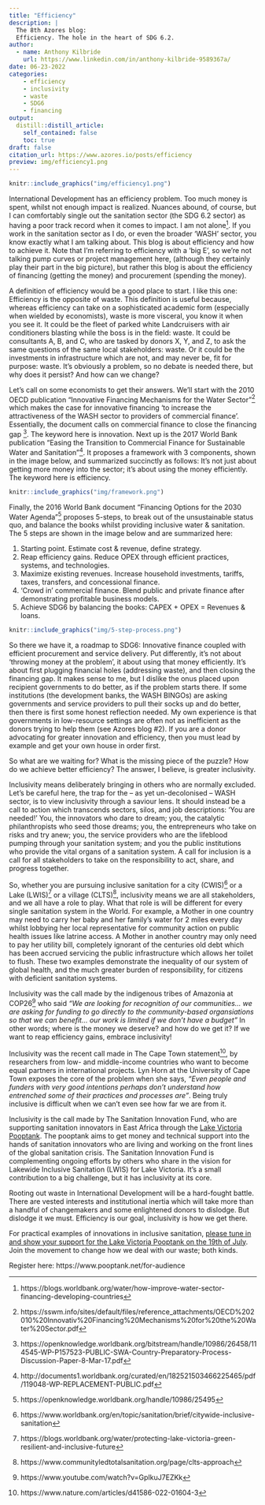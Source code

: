```yaml
---
title: "Efficiency"
description: |
  The 8th Azores blog: 
  Efficiency. The hole in the heart of SDG 6.2. 
author:
  - name: Anthony Kilbride
    url: https://www.linkedin.com/in/anthony-kilbride-9589367a/
date: 06-23-2022
categories:
    - efficiency
    - inclusivity
    - waste
    - SDG6
    - financing
output:
  distill::distill_article:
    self_contained: false
    toc: true
draft: false
citation_url: https://www.azores.io/posts/efficiency
preview: img/efficiency1.png
---
```


<script async defer data-domain="azores.io" src="https://plausible.io/js/plausible.js"></script>

```r

knitr::include_graphics("img/efficiency1.png")

```

International Development has an efficiency problem. Too much money is spent, whilst not enough impact is realized. Nuances abound, of course, but I can comfortably single out the sanitation sector (the SDG 6.2 sector) as having a poor track record when it comes to impact. I am not alone^[https://blogs.worldbank.org/water/how-improve-water-sector-financing-developing-countries]. If you work in the sanitation sector as I do, or even the broader ‘WASH’ sector, you know exactly what I am talking about. This blog is about efficiency and how to achieve it. Note that I’m referring to efficiency with a ‘big E’, so we’re not talking pump curves or project management here, (although they certainly play their part in the big picture), but rather this blog is about the efficiency of financing (getting the money) and procurement (spending the money).  

A definition of efficiency would be a good place to start. I like this one: Efficiency is the opposite of waste. This definition is useful because, whereas efficiency can take on a sophisticated academic form (especially when wielded by economists), waste is more visceral, you know it when you see it. It could be the fleet of parked white Landcruisers with air conditioners blasting while the boss is in the field: waste. It could be consultants A, B, and C, who are tasked by donors X, Y, and Z, to ask the same questions of the same local stakeholders: waste. Or it could be the investments in infrastructure which are not, and may never be, fit for purpose: waste. It’s obviously a problem, so no debate is needed there, but why does it persist? And how can we change? 

Let’s call on some economists to get their answers. We’ll start with the 2010 OECD publication "Innovative Financing Mechanisms for the Water Sector"^[https://sswm.info/sites/default/files/reference_attachments/OECD%202010%20Innovativ%20Financing%20Mechanisms%20for%20the%20Water%20Sector.pdf] which makes the case for innovative financing 'to increase the attractiveness of the WASH sector to providers of commercial finance'. Essentially, the document calls on commercial finance to close the financing gap ^[https://openknowledge.worldbank.org/bitstream/handle/10986/26458/114545-WP-P157523-PUBLIC-SWA-Country-Preparatory-Process-Discussion-Paper-8-Mar-17.pdf]. The keyword here is innovation. Next up is the 2017 World Bank publication "Easing the Transition to Commercial Finance for Sustainable Water and Sanitation"^[http://documents1.worldbank.org/curated/en/182521503466225465/pdf/119048-WP-REPLACEMENT-PUBLIC.pdf]. It proposes a framework with 3 components, shown in the image below, and summarized succinctly as follows: It’s not just about getting more money into the sector; it’s about using the money efficiently. The keyword here is efficiency.

```r

knitr::include_graphics("img/framework.png")

```

Finally, the 2016 World Bank document "Financing Options for the 2030 Water Agenda"^[https://openknowledge.worldbank.org/handle/10986/25495] proposes 5-steps, to break out of the unsustainable status quo, and balance the books whilst providing inclusive water & sanitation. The 5 steps are shown in the image below and are summarized here: 

1. Starting point. Estimate cost & revenue, define strategy. 
2. Reap efficiency gains. Reduce OPEX through efficient practices, systems, and technologies. 
3. Maximize existing revenues. Increase household investments, tariffs, taxes, transfers, and concessional finance.
4. 'Crowd in' commercial finance. Blend public and private finance after demonstrating profitable business models. 
5. Achieve SDG6 by balancing the books: CAPEX + OPEX = Revenues & loans.


```r

knitr::include_graphics("img/5-step-process.png")

```

So there we have it, a roadmap to SDG6: Innovative finance coupled with efficient procurement and service delivery. Put differently, it’s not about 'throwing money at the problem', it about using that money efficiently. It’s about first plugging financial holes (addressing waste), and then closing the financing gap. It makes sense to me, but I dislike the onus placed upon recipient governments to do better, as if the problem starts there. If some institutions (the development banks, the WASH BINGOs) are asking governments and service providers to pull their socks up and do better, then there is first some honest reflection needed. My own experience is that governments in low-resource settings are often not as inefficient as the donors trying to help them (see Azores blog #2). If you are a donor advocating for greater innovation and efficiency, then you must lead by example and get your own house in order first. 

So what are we waiting for? What is the missing piece of the puzzle? How do we achieve better efficiency? The answer, I believe, is greater inclusivity. 

Inclusivity means deliberately bringing in others who are normally excluded. Let’s be careful here, the trap for the – as yet un-decolonised – WASH sector, is to view inclusivity through a saviour lens. It should instead be a call to action which transcends sectors, silos, and job descriptions: ‘You are needed!’ You, the innovators who dare to dream; you, the catalytic philanthropists who seed those dreams; you, the entrepreneurs who take on risks and try anew; you, the service providers who are the lifeblood pumping through your sanitation system; and you the public institutions who provide the vital organs of a sanitation system. A call for inclusion is a call for all stakeholders to take on the responsibility to act, share, and progress together. 

So, whether you are pursuing inclusive sanitation for a city (CWIS)^[https://www.worldbank.org/en/topic/sanitation/brief/citywide-inclusive-sanitation] or a Lake (LWIS)^[https://blogs.worldbank.org/water/protecting-lake-victoria-green-resilient-and-inclusive-future] or a village (CLTS)^[https://www.communityledtotalsanitation.org/page/clts-approach], inclusivity means we are all stakeholders, and we all have a role to play. What that role is will be different for every single sanitation system in the World. For example, a Mother in one country may need to carry her baby and her family’s water for 2 miles every day whilst lobbying her local representative for community action on public health issues like latrine access. A Mother in another country may only need to pay her utility bill, completely ignorant of the centuries old debt which has been accrued servicing the public infrastructure which allows her toilet to flush. These two examples demonstrate the inequality of our system of global health, and the much greater burden of responsibility, for citizens with deficient sanitation systems.

Inclusivity was the call made by the indigenous tribes of Amazonia at COP26^[https://www.youtube.com/watch?v=GpIkuJ7EZKk] who said *“We are looking for recognition of our communities... we are asking for funding to go directly to the community-based organsiations so that we can benefit... our work is limited if we don’t have a budget”* In other words; where is the money we deserve? and how do we get it? If we want to reap efficiency gains, embrace inclusivity! 

Inclusivity was the recent call made in The Cape Town statement^[https://www.nature.com/articles/d41586-022-01604-3], by researchers from low- and middle-income countries who want to become equal partners in international projects. Lyn Horn at the University of Cape Town exposes the core of the problem when she says, *“Even people and funders with very good intentions perhaps don’t understand how entrenched some of their practices and processes are”*. Being truly inclusive is difficult when we can’t even see how far we are from it. 

Inclusivity is the call made by The Sanitation Innovation Fund, who are supporting sanitation innovators in East Africa through the [Lake Victoria Pooptank](https://www.pooptank.net/home). The pooptank aims to get money and technical support into the hands of sanitation innovators who are living and working on the front lines of the global sanitation crisis. The Sanitation Innovation Fund is complementing ongoing efforts by others who share in the vision for Lakewide Inclusive Sanitation (LWIS) for Lake Victoria. It’s a small contribution to a big challenge, but it has inclusivity at its core. 

Rooting out waste in International Development will be a hard-fought battle. There are vested interests and institutional inertia which will take more than a handful of changemakers and some enlightened donors to dislodge. But dislodge it we must. Efficiency is our goal, inclusivity is how we get there. 

For practical examples of innovations in inclusive sanitation, [please tune in and show your support for the Lake Victoria Pooptank on the 19th of July](https://www.pooptank.net/for-audience). Join the movement to change how we deal with our waste; both kinds. 

Register here: https://www.pooptank.net/for-audience


